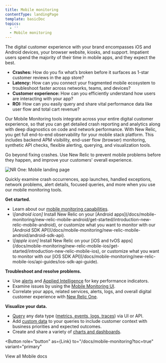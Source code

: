 ```yaml
---
title: Mobile monitoring
contentType: landingPage
template: basicDoc
topics:
  - ''
  - Mobile monitoring
---
```



The digital customer experience with your brand encompasses iOS and Android devices, your browser website, kiosks, and support. Impatient users spend the majority of their time in mobile apps, and they expect the best.

* **Crashes:** How do you fix what’s broken before it surfaces as 1-star customer reviews in the app store?
* **Latency:** How can you connect your fragmented mobile ecosystem to troubleshoot faster across networks, teams, and devices?
* **Customer experience:** How can you efficiently understand how users are interacting with your app?
* **ROI:** How can you easily query and share vital performance data like user flow and total cart revenue?

Our Mobile Monitoring tools integrate across your entire digital customer experience, so that you can get detailed crash reporting and analytics along with deep diagnostics on code and network performance. With New Relic, you get full end-to-end observability for your mobile stack platform. This includes backend APM visibility, end-user flow (browser) monitoring, synthetic API checks, flexible alerting, querying, and visualization tools.

Go beyond fixing crashes. Use New Relic to prevent mobile problems before they happen, and improve your customers' overall experience.

![NR One: Mobile landing page](./images/mobile-nrOne-crash-edit.png "NR One: Mobile landing page")

Quickly examine crash occurrences, app launches, handled exceptions, network problems, alert details, focused queries, and more when you use our mobile monitoring tools.

<Icon
  name="check-square"
  size="3em"
/>

**Get started.**

* Learn about our [mobile monitoring capabilities](/docs/mobile-monitoring/new-relic-mobile/get-started/introduction-mobile-monitoring).
* <i className="fa fa-android">
    \[android icon]
  </i>
  Install New Relic on your [Android apps](/docs/mobile-monitoring/new-relic-mobile-android/get-started/introduction-new-relic-mobile-android), or customize what you want to monitor with our [Android SDK API](/docs/mobile-monitoring/new-relic-mobile-android/android-sdk-api).
* <i className="fa fa-apple">
    \[apple icon]
  </i>
  Install New Relic on your [iOS and tvOS apps](/docs/mobile-monitoring/new-relic-mobile-ios/get-started/introduction-new-relic-mobile-ios), or customize what you want to monitor with our [iOS SDK API](/docs/mobile-monitoring/new-relic-mobile-ios/api-guides/ios-sdk-api-guide).

<Icon
  name="alert-triangle"
  size="3em"
/>

**Troubleshoot and resolve problems.**

* Use [alerts](/docs/mobile-monitoring/new-relic-mobile/get-started/alert-information-new-relic-mobile) and [Applied Intelligence](/docs/new-relic-one/use-new-relic-one/new-relic-ai/introduction-new-relic-ai) for key performance indicators.
* Examine issues by using the [Mobile Monitoring UI](/docs/mobile-monitoring/mobile-monitoring-ui).
* Correlate your apps, related services, alerts, logs, and overall digital customer experience with [New Relic One](/docs/new-relic-one/use-new-relic-one/get-started/introduction-new-relic-one).

<Icon
  name="bar-chart-2"
  size="3em"
/>

**Visualize your data.**

* [Query](/docs/using-new-relic/data/understand-data/query-new-relic-data) any data type ([metrics, events, logs, traces](/docs/using-new-relic/data/understand-data/new-relic-data-types)) via UI or API.
* Add [custom data](/docs/mobile-monitoring/new-relic-mobile/maintenance/add-custom-data-new-relic-mobile) to your queries to include customer context with business priorities and expected outcomes.
* Create and share a variety of [charts and dashboards](/docs/dashboards/new-relic-one-dashboards/get-started/introduction-new-relic-one-dashboards).

<Button
  role="button"
  as={Link}
  to="/docs/mobile-monitoring?toc=true"
  variant="primary"
>
  View all Mobile docs
</Button>
